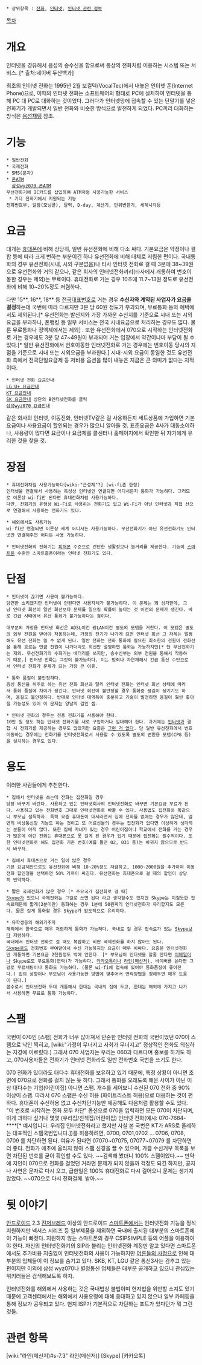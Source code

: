  * 상위항목 : [[전화]], [[인터넷]], [[인터넷 관련 정보]]

[[목차]]
= 개요 =
인터넷을 경유해서 음성의 송수신을 함으로써 통상의 전화처럼 이용하는 시스템 또는 서비스. [* 출처:네이버 두산백과]

최초의 인터넷 전화는 1995년 2월 보컬텍(VocalTec)에서 내놓은 인터넷 폰(Internet Phone)으로, 이때의 인터넷 전화는 소프트웨어의 형태로 PC에 설치하여 인터넷을 통해 PC 대 PC로 대화하는 것이었다. 그러다가 인터넷망에 접속할 수 있는 단말기를 넣은 전화기가 개발되면서 일반 전화와 비슷한 방식으로 발전하게 되었다. PC끼리 대화하는 방식은 [[음성채팅]] 참조.

= 기능 =
 * 일반전화
 * 국제전화
 * SMS(문자)
 * [http://www.atmphone.co.kr/ 폰ATM]
   [https://www.samsung070.com/home_phone_atm.do 삼성wyz070 폰ATM]
 무선전화기에 IC카드를 삽입하여 ATM처럼 사용가능한 서비스
  * 기타 전화기에서 지원되는 기능
 전화번호부, 알람(모닝콜), 달력, D-day, 계산기, 단위변환기, 세계시각등

= 요금 =
대개는 [[휴대폰]]에 비해 상당히, 일반 유선전화에 비해 다소 싸다. 기본요금은 약정이나 결합 등에 따라 크게 변하는 부분이긴 하나 유선전화에 비해 대체로 저렴한 편이다. 국내통화의 경우 유선전화(시내, 시외 구분없음)나 타사 인터넷 전화로 걸 때 3분에 38~39원으로 유선전화와 거의 같으나, 같은 회사의 인터넷전화끼리(타사에서 개통하여 번호이동한 경우는 제외)는 무료이다. 휴대전화로 거는 경우 10초에 11.7~13원 정도로 유선전화에 비해 10~20%정도 저렴하다.

다만 15**, 16**, 18** 등 [[전국대표번호]]로 거는 경우 '''수신자와 계약된 사업자가 요금을 결정'''하는데 국번에 따라 다르지만 3분 당 60원 정도가 부과되며, 무료통화 등의 혜택에서도 제외된다.[* 유선전화는 발신지와 가장 가까운 수신지를 기준으로 시내 또는 시외요금을 부과하나, 폰뱅킹 등 일부 서비스는 전국 시내요금으로 처리하는 경우도 많다. 물론 무료통화나 정액제에서는 제외] . 또한 유선전화에서 070으로 시작하는 인터넷전화로 거는 경우에도 3분 당 47~49원이 부과되어 거는 입장에서 약간이나마 부담이 될 수 있다.[* 일반 유선전화에서 번호이동한 인터넷전화로 거는 경우에는 번호이동 당시의 지점을 기준으로 시내 또는 시외요금을 부과한다.] 시내-시외 요금이 동일한 것도 유선전화 측에서 전국단일요금제 등 저비용 옵션을 많이 내놓은 지금은 큰 의미가 없다는 지적이다.

 * 인터넷 전화 요금안내
 [http://www.uplus.co.kr/ent/p070/VoIPlanComm.hpi?mid=922 LG U+ 요금안내]
 [http://dic.olleh.com/wDic/productDetail.asp?CateCode=5030&ItemCode=187 KT 요금안내]
 [http://www.skbroadband.com/ SK 요금안내] 상단의 B인터넷전화를 클릭
 [https://www.samsung070.com/home_fee.do 삼성wyz070 요금안내]

같은 회사의 인터넷, 이동전화, 인터넷TV같은 걸 사용하든지 세트상품에 가입하면 기본요금이나 사용요금이 할인되는 경우가 많으니 알아둘 것. 표준요금은 4사가 대동소이하나, 사용량이 많다면 요금이나 요금제를 콜센터나 홈페이지에서 확인한 뒤 자기에게 유리한 것을 찾을 것.

= 장점 =
 * 휴대전화처럼 사용가능하다[wiki:"근성체"?] (wi-fi존 한정)
 인터넷을 연결해서 사용하는 특성상 인터넷만 연결되면 어디서든지 통화가 가능하다. 그러므로 이론상 wi-fi만 된다면 휴대전화처럼 사용가능하다.
 다만, 전화기의 유형상 Wi-Fi로 사용하는 전화기도 있고 Wi-Fi가 아닌 인터넷과 직접 선으로 연결해서 사용하는 전화기도 있다.

 * 해외에서도 사용가능
 wi-fi만 연결되면 이론상 세계 어디서든 사용가능하다. 무선전화기가 아닌 유선전화기도 인터넷만 연결해주면 어디든 사용 가능하다.

 * 인터넷전화의 전화기는 [[피쳐폰]] 수준으로 간단한 생활정보나 놀거리를 제공한다. 기능이 [[스마트폰]] 수준인 스마트홈폰이라는 인터넷 전화기도 있다. 

= 단점 =
 * 인터넷이 끊기면 사용이 불가능하다.
 당연한 소리겠지만 인터넷이 안된다면 사용자체가 불가능하다. 이 문제는 꽤 심각한데, 그냥 인터넷 회선이 일반 회선보다 문제를 일으킬 확률이 높다는 것 이전의 문제가 생긴다. 바로 긴급 사태에서 유선 통화가 불가능하다는 점이다.

 대부분의 가정용 인터넷 회선은 ADSL이건 광LAN이건 별도의 모뎀을 거친다. 이 모뎀은 별도의 외부 전원을 받아야 작동하는데, 가정의 전기가 나가게 되면 인터넷 회선 그 자체는 멀쩡해도 유선 전화는 쓸 수 없게 된다. 일반 전화는 전화 통화에 필요한 최소한의 전원이 전화선을 통해 흐르는 만큼 전원이 나가더라도 회선만 멀쩡하면 통화는 가능하지만[* 단 무선전화기는 제외. 무선전화기의 수화기는 배터리를 쓰지만, 송수신부는 외부 전원을 통해서 작동하기 때문.] 인터넷 전화는 그것이 불가능하다. 이는 범죄나 자연재해시 긴급 통신 수단으로서 인터넷 전화가 문제가 되는 가장 큰 이유.

 * 통화 품질이 불안정하다.
 음성 통신을 위주로 하는 유선 전화 회선과 달리 인터넷 전화는 인터넷 회선 상태에 따라서 통화 품질에 차이가 생긴다. 인터넷 회선이 불안정할 경우 통화중 끊김이 생기기도 하며, 음질도 불안정하다. 반대로 인터넷 대역폭이 충분하고 기술이 발전하면 음질이 훨씬 좋아질 가능성도 있어 이 문제는 양날의 검인 셈.

 * 인터넷 전화의 경우는 전용 전화기를 사용해야 한다. 
 10만 원 정도 하는 인터넷 전화기를 새로 구입하거나 임대해야 한다. 과거에는 [[인터넷]]과 결합 시 전화기를 제공하는 경우도 많았지만 요즘은 [[그런 거 없다]]. 단 일반 유선전화에서 번호이동하는 경우에는 전화기를 인터넷전화로서 사용할 수 있도록 별도의 변환용 모뎀(CPG 등)을 설치하는 경우도 있다.

= 용도 =
이러한 사람들에게 추천한다.

 * 집에서 인터넷을 쓰는데 전화는 집전화일 경우
 당장 바꾸기 바란다. 사용하고 있는 인터넷회사의 인터넷전화로 바꾸면 기본요금 무료가 된다. 사용하고 있는 전화번호 그대로 인터넷전화로 바꿀 수 있다. 사용법도 집전화와 똑같으니 부모님 설득하자. 특히 요즘 휴대폰이 대세라면서 집에 전화를 없애는 경우가 많은데, 엄연히 비상통신망 기능도 하는 것이고 또 어르신들의 경우는 집전화가 없다면 이상하게 생각하는 분들이 아직 많다. 또한 집에 자녀가 있는 경우 어린이집이나 학교에서 전화를 거는 경우가 많은데 이런 전화는 휴대폰으로 못 걸게 된 경우가 있기 때문에 집전화는 필수적이다. 또한 인터넷전화로 해도 집전화 기존 번호(예를 들면 02, 031 등)는 바뀌지 않으므로 반드시 바꾸자.

 * 집에서 휴대폰으로 거는 일이 많은 경우
 기본 요금제만으로도 유선전화에 비해 10~20%정도 저렴하고, 1000~2000원을 추가하여 이동전화 할인형을 선택하면 50% 가까이 싸진다. 유선전화는 휴대폰으로 걸 때의 할인이 상당히 빈약하다.

 * 짧은 국제전화가 많은 경우 [* 주요국가 집전화로 걸 때]
 [[Skype]]가 있으니 국제전화는 그걸로 쓰면 된다 라고 생각할수도 있지만 Skype는 미칠듯한 접속료때문에 짧게(2분미만) 통화하는 경우 1분에 50원짜리 인터넷전화가 유리할지도 모른다. 물론 길게 통화할 경우 Skype가 압도적으로 유리하다.

 * 유학생등의 해외거주자
 해외에서 한국으로 매우 저렴하게 통화가 가능하다. 국내로 걸 경우 접속료가 있는 [[Skype]]보다 저렴하다.
 국내에서 인터넷 전화로 걸 때도 복잡하고 비싼 국제전화를 하지 않아도 된다.
 [[Skype]]로도 전화번호 부여받아서 수신 가능하지만 요금이 매우 비싸다. 요즘은 인터넷전화만 개통하면 기본요금 2천원정도 밖에 안한다. [* 부모님이 인터넷을 할줄 안다면 [[이메일]]이나 Skype로도 무료통화(연락)가 가능하다. [[카카오톡]]이나 [[라인(메신저)]], 바이버를 쓴다면 그걸로 무료채팅이나 통화도 가능하다. (물론 wi-fi에 접속해 있어야 통화품질이 좋아진다.) 집의 상황이나 부모님이 사용가능한 방법에 맞추어서 연락방법을 정해두면 매우 도움이 된다.]
 꼼수로서 인터넷전화 두대 개통해서 한대는 국내의 집에 두고, 한대는 해외에 가지고 나가서 사용하면 무료로 통화 가능하다.

= 스팸 =
국번이 070인 [스팸] 전화가 너무 많아져서 단순한 인터넷 전화의 국번이었던 070이 스팸으로 낙인 찍히고, [wiki:"가정이 무너지고 사회가 무너지고" 정상적인 전화도 의심하는 지경에 이르렀다.] 그래서 070 사업자는 우리는 060과 다르다며 홍보를 하기도 하고, 070사용자들은 전화기가 인터넷 전화라도 일반 전화번호 국번을 쓰기도 한다.

070 전화가 있더라도 대다수 휴대전화를 보유하고 있기 때문에, 특정 상황이 아니면 초면에 070으로 전화를 걸지 않는 듯 하다. 그래서 통화를 오래도록 해온 사이가 아닌 이상 대다수는 기업(어린이집) 아니면 스팸. 개수를 세어보니 수신된 070 전화 중 90% 이상이 스팸. 따라서 070 스팸은 수신 허용 (화이트리스트 허용)으로 대응하는 것이 편하다. 휴대폰이 수신허용 없고 수신차단기능만 제공해도 다음처럼 활용할 수도 있다. "이 번호로 시작하는 전화 모두 차단" 옵션으로 070을 입력하면 모든 070이 차단되며, 이게 과하다 싶거나 몇몇 (우리집/친척집/어린이집) 인터넷 전화(예시: 070-7684-****[* 예시입니다. 우리집 인터넷전화라고 했지만 사실 본 국번은 KT가 ARS로 올레하는 대표적인 스팸국번입니다.])를 허용하려면, 0700, 0701,0702 ... 0706, 0708, 0709 를 차단하면 된다. 여유가 된다면 07070~07075, 07077~07079 를 차단하면 더 좋다. 전화가 애초에 울리지 않아 스팸 신경을 끌 수 있으며, 가끔 수신거부 목록을 보면 차단된 번호를 굳이 확인할 수도 있다. ~~검색해 봤더니 100% 스팸이었다.~~ 만약에 지인이 070으로 전화를 걸었던 거라면 문제가 되지 않을까 걱정도 되긴 하지만, 공지나 사연은 문자로 다시 오고, 급한일은 100% 휴대전화로 다시 걸어오니 문제는 생기지 않았다. ~~070으로 다시 전화걸께. 받아.~~

= 뒷 이야기 =
[[안드로이드]] 2.3 [[진저브레드]] 이상의 안드로이드 [[스마트폰]]에서는 인터넷전화 기능을 정식지원하지만 넥서스 시리즈 등 일부제품을 제외하면 국내에 출시된 대부분의 스마트폰에 이 기능이 빠졌다. 지원하지 않는 스마트폰의 경우 CSIPSIMPLE 등의 어플을 이용하여야 한다. 자신의 인터넷전화기의 SIP라 불리는 인터넷전화 계정만 알고 있다면 스마트폰에서도 추가비용 지출없이 인터넷전화의 사용이 가능하지만 [[어른들의 사정]]으로 인해 대부분의 업체들이 이 정보를 숨기고 있다. SKB, KT, LGU 같은 통신3사는 감추고 있는 편이지만 이외에 삼성 wyz070나 별정통신 업체들은 대부분 공개하고 있으니 관심있는 위키러들은 검색해보도록 하자.

인터넷전화를 해외에서 사용하는 것은 국내법상 불법이며 현지법을 위반할 소지도 있기 때문에 고객센터에서는 해외에서 사용요령에 대해 응대하고 있지 않으나 일부 카페등을 통해 정보가 공유되고 있다. 현지 ISP가 기본적으로 차단하는 포트가 있다던가 뭐 그런 것들.

= 관련 항목 =
[wiki:"라인(메신저)#s-7.3" 라인(메신저)]
[Skype]
[카카오톡]

